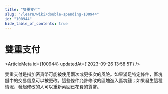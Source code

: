```yaml
---
title: "雙重支付"
slug: "/learn/wiki/double-spending-100944"
id: "100944"
hide_table_of_contents: true
---
```



# 雙重支付

<ArticleMeta id={100944} updatedAt={'2023-09-26 13:58:51'} />
<div className='border-solid border-b border-t-0 my-4 border-[var(--ifm-color-gray-300)]' />

雙重支付是指加密貨幣可能被使用兩次或更多次的風險。如果滿足特定條件，區塊鏈中的交易信息可以被更改。這些條件允許修改的區塊進入區塊鏈；如果發生這種情況，發起修改的人可以重新索回已花費的貨幣。
